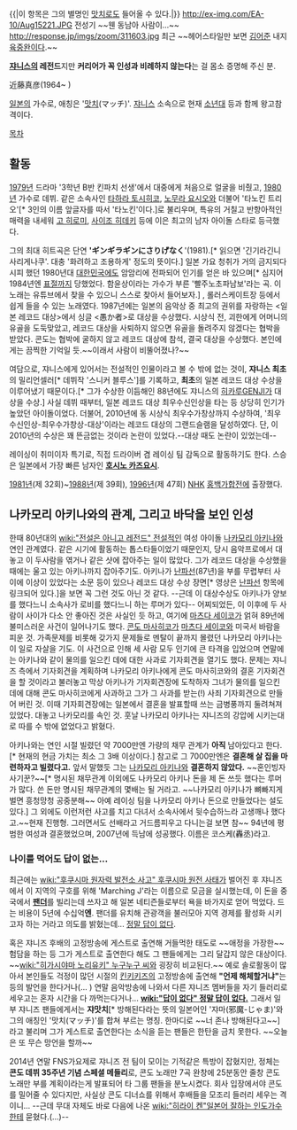 {{|이 항목은 그의 별명인 [[맛치]]로도 들어올 수 있다.|}}
http://ex-img.com/EA-10/Aug15221.JPG
전성기 ~~웬 동남아 사람이...~~
http://response.jp/imgs/zoom/311603.jpg
최근 ~~헤어스타일만 보면 [[김어준]] 내지 [[육중완]]이다.~~

'''[[쟈니스]]의 레전드'''지만 '''커리어가 꼭 인성과 비례하지 않는다'''는 걸 몸소 증명해 주신 분.

近藤真彦(1964~ )

[[일본]]의 가수로, 애칭은 '[[맛치]](マッチ)'.
[[쟈니스]] 소속으로 현재 [[소년대]] 등과 함께 왕고참격이다.

[[목차]]
== 활동 ==
[[1979년]] 드라마 '3학년 B반 킨파치 선생'에서 대중에게 처음으로 얼굴을 비췄고, [[1980년]] 가수로 데뷔. 같은 소속사인 [[타하라 토시히코]], [[노무라 요시오]]와 더불어 '타노킨 트리오'[* 3인의 이름 앞글자를 따서 '타노킨'이다.]로 불리우며, 특유의 거칠고 반항아적인 매력을 내세워 [[고 히로미]], [[사이조 히데키]] 등에 이은 최고의 남자 아이돌 스타로 등극했다.

그의 최대 히트곡은 단연 ''''ギンギラギンにさりげなく''''(1981).[* 읽으면 '긴기라긴니 사리게나쿠'. 대충 '화려하고 조용하게' 정도의 뜻이다.] 일본 가요 청취가 거의 금지되다시피 했던 1980년대 [[대한민국]]에도 암암리에 전파되어 인기를 얻은 바 있으며[* 심지어 1984년엔 [[표절]]까지 당했었다. 함윤상이라는 가수가 부른 '빨주노초파남보'라는 곡. 이 노래는 유튜브에서 찾을 수 있으니 스스로 찾아서 들어보자.] , 롤러스케이트장 등에서 쉽게 들을 수 있는 노래였다.  1987년에는 일본의 음악상 중 최고의 권위를 자랑하는 <일본 레코드 대상>에서 싱글 <愚か者>로 대상을 수상했다. 시상식 전, 괴한에게 어머니의 유골을 도둑맞았고, 레코드 대상을 사퇴하지 않으면 유골을 돌려주지 않겠다는 협박을 받았다. 콘도는 협박에 굴하지 않고 레코드 대상에 참석, 결국 대상을 수상했다. 본인에게는 끔찍한 기억일 듯.~~이래서 사람이 비뚤어졌나?~~

여담으로, 쟈니스에게 있어서는 전설적인 인물이라고 볼 수 밖에 없는 것이, '''쟈니스 최초'''의 밀리언셀러[* 데뷔작 '스니커 블루스']를 기록하고, '''최초'''의 일본 레코드 대상 수상을 이루어냈기 때문이다.[* 그가 수상한 이듬해인 88년에도 쟈니스의 [[히카루GENJI]]가 대상을 수상.] 사실 데뷔 때부터, 일본 레코드 대상 최우수신인상을 타는 등 상당히 인기가 높았던 아이돌이었다. 더불어, 2010년에 동 시상식 최우수가창상까지 수상하여, '최우수신인상-최우수가창상-대상'이라는 레코드 대상의 그랜드슬램을 달성하였다. 단, 이 2010년의 수상은 꽤 뜬금없는 것이라 논란이 있었다.--대상 때도 논란이 있었는데-- 

레이싱이 취미이자 특기로, 직접 드라이버 겸 레이싱 팀 감독으로 활동하기도 한다. 스승은 일본에서 가장 빠른 남자인 '''[[호시노 카즈요시]]'''.

[[1981년]](제 32회)~[[1988년]](제 39회), [[1996년]](제 47회) [[NHK]] [[홍백가합전]]에 출장했다.

== 나카모리 아키나와의 관계, 그리고 바닥을 보인 인성 ==
한때 80년대의 [[wiki:"전설은 아니고 레전드" 전설적인]] 여성 아이돌 [[나카모리 아키나]]와 연인 관계였다. 같은 시기에 활동하는 톱스타들이었기 때문인지, 당시 음악프로에서 대놓고 이 두사람을 엮거나 같은 샷에 잡아주는 일이 많았다. 그가 레코드 대상을 수상했을 때에는 울고 있는 아키나까지 잡아주기도. 아키나가 [[난파선]](87년)을 부를 무렵부터 사이에 이상이 있었다는 소문 등이 있으나 레코드 대상 수상 장면[* 영상은 [[난파선]] 항목에 링크되어 있다.]을 보면 꼭 그런 것도 아닌 것 같다. --근데 이 대상수상도 아키나가 양보를 했다느니 소속사가 로비를 했다느니 하는 루머가 있다-- 어찌되었든, 이 이후에 두 사람이 사이가 다소 안 좋아진 것은 사실인 듯 하고, 여기에 [[마츠다 세이코]]가 얽혀 89년에 불미스러운 사건이 일어나기도 했다. [[콘도 마사히코]]가 [[마츠다 세이코]]와 미국서 바람을 피운 것. 가족문제를 비롯해 갖가지 문제들로 멘탈이 끝까지 몰렸던 나카모리 아키나는 이 일로 자살을 기도. 이 사건으로 인해 세 사람 모두 인기에 큰 타격을 입었으며 연말에는 아키나와 같이 물의를 일으킨 데에 대한 사과로 기자회견을 열기도 했다. 문제는 쟈니즈 측에서 기자회견을 계획하며 나카모리 아키나에게 콘도 마사히코와의 결혼 기자회견을 할 것이라고 불러놓고 막상 아키나가 기자회견장에 도착하자 그녀가 물의를 일으킨 데에 대해 콘도 마사히코에게 사과하고 그가 그 사과를 받는(!) 사죄 기자회견으로 만들어 버린 것. 이때 기자회견장에는 일본에서 결혼을 발표할때 쓰는 금병풍까지 둘려쳐져 있었다. 대놓고 나카모리를 속인 것. 훗날 나카모리 아키나는 쟈니즈의 강압에 시키는대로 따를 수 밖에 없었다고 밝혔다. 

아키나와는 연인 시절 빌렸던 약 7000만엔 가량의 채무 관계가 '''아직''' 남아있다고 한다.[* 현재의 현금 가치는 최소 그 3배 이상이다.] 참고로 그 7000만엔은 '''결혼해 살 집을 마련하자고 빌렸다고.''' 앞서 말했듯 그는 [[나카모리 아키나]]와 '''결혼하지 않았다.''' ~~혼인빙자 사기꾼?~~[* 명시된 채무관계 이외에도 나카모리 아키나 돈을 제 돈 쓰듯 했다는 루머가 많다. 쓴 돈만 명시된 채무관계의 몇배는 될 거라고. ~~나카모리 아키나가 뼈빠지게 벌면 흥청망청 공중분해~~ 아예 레이싱 팀을 나카모리 아키나 돈으로 만들었다는 설도 있다.] 그 외에도 이런저런 사고를 치고 다녀서 소속사에서 뒷수습하느라 고생깨나 했다고.~~현재 진행형. 그러면서도 선배라고 거드름피우고 다니는걸 보면 참~~ 94년에 평범한 여성과 결혼했었으며, 2007년에 득남에 성공했다. 이름은 코스케(轟丞)라고.

=== 나이를 먹어도 답이 없는... ===
최근에는 [[wiki:"후쿠시마 원자력 발전소 사고" 후쿠시마 원전 사태]]가 벌어진 후 쟈니즈에서 이 지역의 구호를 위해 'Marching J'라는 이름으로 모금을 실시했는데, 이 돈을 중국에서 '''[[팬더]]'''를 빌리는데 쓰자고 해 일본 네티즌들로부터 욕을 바가지로 얻어 먹었다. 드는 비용이 5년에 수십억'''엔'''. 팬더를 유치해 관광객을 불러모아 지역 경제를 활성화 시키고자 하는 거라고 의도를 밝혔는데... [[답이 없다|정말 답이 없다]].

혹은 쟈니즈 후배의 고정방송에 게스트로 출연해 거들먹한 태도로 ~~애정을 가장한~~ 험담을 하는 등 그가 게스트로 출연한다 해도 그 팬들에게는 그리 달갑지 않은 대상이다. ~~[[wiki:"히가시야마 노리유키" 누구누구 씨]]와 굉장히 비교된다.~~  예로 솔로활동이 많아서 본인들도 걱정이 많던 시절의 [[킨키키즈]]의 고정방송에 출연해 '''"언제 해체할거냐"'''는 등의 발언을 한다거나(... ) 연말 음악방송에 나와서 다른 쟈니즈 멤버들을 자기 들러리로 세우고는 혼자 시간을 다 까먹는다거나... '''[[wiki:"답이 없다" 정말 답이 없다. ]]'''
그래서 일부 쟈니즈 팬들에게서는 '''쟈맛치'''[* 방해된다라는 뜻의 일본어인 '쟈마(邪魔-じゃま)'와 그의 애칭인 '맛치(マッチ)'를 합쳐 부르는 명칭. 한마디로 ~~너 존나 방해된다고~~] 라고 불리며 그가 게스트로 출연한다는 소식을 듣는 팬들은 한탄을 금치 못한다. ~~오늘은 또 무슨 망언을 할까~~

2014년 연말 FNS가요제로 쟈니즈 전 팀이 모이는 기적같은 특방이 잡혔지만, 정체는 '''콘도 데뷔 35주년 기념 스페셜 메들리'''로, 콘도 노래만 7곡 완창에 25분동안 줄창 콘도 노래만 부를 계획이라는게 발표되어 타 그룹 팬들을 분노시켰다. 회사 입장에서야 콘도를 밀어줄 수 있다지만, 사실상 콘도 디너쇼를 위해서 후배들을 모조리 들러리 세우는 격이니... --근데 무대 자체도 바로 다음에 나온 [[wiki:"히라이 켄"일본어 잘하는 인도가수]]한테 묻혔다.(...)--


